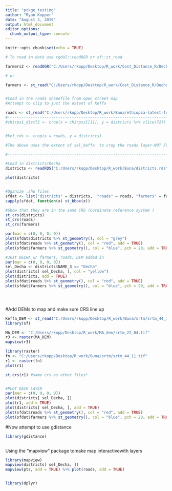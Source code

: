 ```yaml
---
title: "pckge_testing"
author: "Ryan Kopper"
date: "August 2, 2019"
output: html_document
editor_options: 
  chunk_output_type: console
---
```


```r
knitr::opts_chunk$set(echo = TRUE)

# To read in data use rgdal::readOGR or sf::st_read

farmers2 <- readOGR("C:/Users/rkopp/Desktop/R_work/Cost_Distance_R/Decha_Transect_Points/Decha_Transect_Points.shp")

# or

farmers <- st_read("C:/Users/rkopp/Desktop/R_work/Cost_Distance_R/Decha_Transect_Points/Decha_Transect_Points.shp")



```



```r
#Load in the roads shapefile from open street map
#Attempt to clip to just the extent of Keffa

roads <- st_read("C:/Users/rkopp/Desktop/R_work/Buna/ethiopia-latest-free_OS/gis_osm_roads_free_1.shp")
#-----------------------------------------------------------------------------
#chirps1_dist72 <- crop(x = chirpsz[[1]], y = districts %>% slice(72))


#kef_rds <- crop(x = roads, y = districts)

#The above uses the extent of sel_keffa  to crop the roads layer-NOT FUNCTIONING

#------------------------------------------------------------------------------

#Load in districts/Decha
districts <- readRDS("C:/Users/rkopp/Desktop/R_work/Buna/districts.rds")

plot(districts)


#Oganize .shp files
sfdat <- list("districts" = districts,  "roads" = roads, "farmers" = farmers)
sapply(sfdat, function(x) st_bbox(x))

#Show that they are in the same CRS (Cordinate reference system )
st_crs(districts)
st_crs(roads)
st_crs(farmers)

par(mar = c(0, 0, 0, 0))
plot(sfdat$districts %>% st_geometry(), col = "grey")
plot(sfdat$roads %>% st_geometry(), col = "red", add = TRUE)
plot(sfdat$farmers %>% st_geometry(), col = "blue", pch = 20, add = TRUE)

#Just DECHA w/ farmers, roads, DEM added in
par(mar = c(0, 0, 0, 0))
sel_Decha <- districts$NAME_3 == "Decha"
plot(districts[ sel_Decha, ], col = "yellow")
plot(districts, add = TRUE)
plot(sfdat$roads %>% st_geometry(), col = "red", add = TRUE)
plot(sfdat$farmers %>% st_geometry(), col = "blue", pch = 20, add = TRUE)





```


#Add DEMs to map and make sure CRS line up
```r

Keffa_DEM <- st_read("C:/Users/rkopp/Desktop/R_work/Buna/srtm/srtm_44_11.tif")
library(sf)

MA_DEM <- "C:/Users/rkopp/Desktop/R_work/MA_dem/srtm_22_04.tif"
r3 <- raster(MA_DEM)
mapview(r3)

library(raster)
fn <- "C:/Users/rkopp/Desktop/R_work/Buna/srtm/srtm_44_11.tif"
r1 <- raster(fn)
plot(r1)

st_crs(r1) #same crs as other files*


#PLOT EACH LAYER
par(mar = c(0, 0, 0, 0))
plot(districts[ sel_Decha, ])
plot(r1, add = TRUE)
plot(districts[ sel_Decha, ], add = TRUE)
plot(sfdat$roads %>% st_geometry(), col = "red", add = TRUE)
plot(sfdat$farmers %>% st_geometry(), col = "blue", pch = 20, add = TRUE)

```


#Now attempt to use gdistance
```r
library(gdistance)



```

Using the "mapview" package tomake map interactivewith layers
```r

library(mapview)
mapview(districts[ sel_Decha, ])
mapview(pts, add = TRUE) %>% plot(roads, add = TRUE)


library(dplyr)


```


